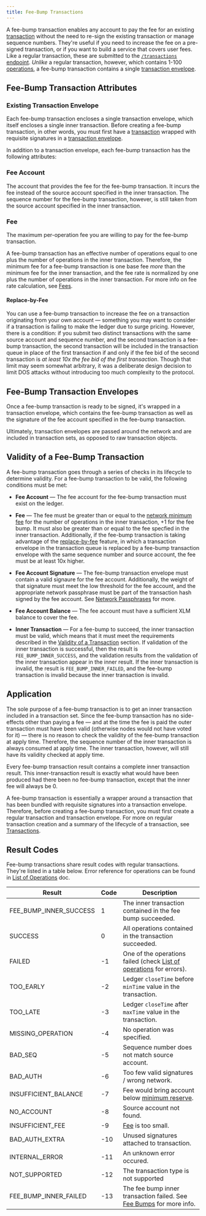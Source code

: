 ```yaml
---
title: Fee-Bump Transactions
---
```


A fee-bump transaction enables any account to pay the fee for an existing [transaction](./transactions.mdx) without the need to re-sign the existing transaction or manage sequence numbers. They're useful if you need to increase the fee on a pre-signed transaction, or if you want to build a service that covers user fees. Like a regular transaction, these are submitted to the [`/transactions` endpoint](https://developers.stellar.org/api/resources/transactions/). _Unlike_ a regular transaction, however, which contains 1-100 [operations](./operations.mdx), a fee-bump transaction contains a single [transaction envelope](./transactions.mdx/#transaction-envelopes).

## Fee-Bump Transaction Attributes

### Existing Transaction Envelope

Each fee-bump transaction encloses a single transaction envelope, which itself encloses a single inner transaction. Before creating a fee-bump transaction, in other words, you must first have a [transaction](./transactions.mdx) wrapped with requisite signatures in a [transaction envelope](./transactions.mdx/#transaction-envelopes).

In addition to a transaction envelope, each fee-bump transaction has the following attributes:

### Fee Account

The account that provides the fee for the fee-bump transaction. It incurs the fee instead of the source account specified in the inner transaction. The sequence number for the fee-bump transaction, however, is still taken from the source account specified in the inner transaction.

### Fee

The maximum per-operation fee you are willing to pay for the fee-bump transaction.

A fee-bump transaction has an effective number of operations equal to one plus the number of operations in the inner transaction. Therefore, the minimum fee for a fee-bump transaction is one base fee _more_ than the minimum fee for the inner transaction, and the fee rate is normalized by one plus the number of operations in the inner transaction. For more info on fee rate calculation, see [Fees](./fees.mdx).

#### Replace-by-Fee

You can use a fee-bump transaction to increase the fee on a transaction originating from your own account — something you may want to consider if a transaction is failing to make the ledger due to surge pricing. However, there is a condition: if you submit two distinct transactions with the same source account and sequence number, and the second transaction is a fee-bump transaction, the second transaction will be included in the transaction queue in place of the first transaction if and only if the fee bid of the second transaction is _at least 10x the fee bid of the first transaction_. Though that limit may seem somewhat arbitrary, it was a deliberate design decision to limit DOS attacks without introducing too much complexity to the protocol.

## Fee-Bump Transaction Envelopes

Once a fee-bump transaction is ready to be signed, it's wrapped in a transaction envelope, which contains the fee-bump transaction as well as the signature of the fee account specified in the fee-bump transaction.

Ultimately, transaction envelopes are passed around the network and are included in transaction sets, as opposed to raw transaction objects.

## Validity of a Fee-Bump Transaction

A fee-bump transaction goes through a series of checks in its lifecycle to determine validity. For a fee-bump transaction to be valid, the following conditions must be met:

- **Fee Account** — The fee account for the fee-bump transaction must exist on the ledger.

- **Fee** — The fee must be greater than or equal to the [network minimum fee](./fees.mdx) for the number of operations in the inner transaction, +1 for the fee bump. It must also be greater than or equal to the fee specfied in the inner transaction. Additionally, if the fee-bump transaction is taking advantage of the [replace-by-fee](#replace-by-fee) feature, in which a transaction envelope in the transaction queue is replaced by a fee-bump transaction envelope with the same sequence number and source account, the fee must be at least 10x higher.

- **Fee Account Signature** — The fee-bump transaction envelope must contain a valid signaure for the fee account. Additionally, the weight of that signature must meet the low threshold for the fee account, and the appropriate network passphrase must be part of the transaction hash signed by the fee account. See [Network Passphrases](./network-passphrase.mdx) for more.

- **Fee Account Balance** — The fee account must have a sufficient XLM balance to cover the fee.

- **Inner Transaction** — For a fee-bump to succeed, the inner transaction must be valid, which means that it must meet the requirements described in the [Validity of a Transaction](./transactions.mdx/#validity-of-a-transaction) section. If validation of the inner transaction is successful, then the result is `FEE_BUMP_INNER_SUCCESS`, and the validation results from the validation of the inner transaction appear in the inner result. If the inner transaction is invalid, the result is `FEE_BUMP_INNER_FAILED`, and the fee-bump transaction is invalid because the inner transaction is invalid.

## Application

The sole purpose of a fee-bump transaction is to get an inner transaction included in a transaction set. Since the fee-bump transaction has no side-effects other than paying a fee — and at the time the fee is paid the outer transaction must have been valid (otherwise nodes would not have voted for it) — there is no reason to check the validity of the fee-bump transaction at apply time. Therefore, the sequence number of the inner transaction is always consumed at apply time. The inner transaction, however, will still have its validity checked at apply time.

Every fee-bump transaction result contains a complete inner transaction result. This inner-transaction result is exactly what would have been produced had there been no fee-bump transaction, except that the inner fee will always be 0.

A fee-bump transaction is essentially a wrapper around a transaction that has been bundled with requisite signatures into a transaction envelope. Therefore, before creating a fee-bump transaction, you must first create a regular transaction and transaction envelope. For more on regular transaction creation and a summary of the lifecycle of a transaction, see [Transactions](./transactions.mdx).

## Result Codes

Fee-bump transactions share result codes with regular transactions. They're listed in a table below. Error reference for operations can be found in [List of Operations](../start/list-of-operations.mdx) doc.

| Result | Code | Description |
| --- | --- | --- |
| FEE_BUMP_INNER_SUCCESS | 1 | The inner transaction contained in the fee bump succeeded. |
| SUCCESS | 0 | All operations contained in the transaction succeeded. |
| FAILED | -1 | One of the operations failed (check [List of operations](../start/list-of-operations.mdx) for errors). |
| TOO_EARLY | -2 | Ledger `closeTime` before `minTime` value in the transaction. |
| TOO_LATE | -3 | Ledger `closeTime` after `maxTime` value in the transaction. |
| MISSING_OPERATION | -4 | No operation was specified. |
| BAD_SEQ | -5 | Sequence number does not match source account. |
| BAD_AUTH | -6 | Too few valid signatures / wrong network. |
| INSUFFICIENT_BALANCE | -7 | Fee would bring account below [minimum reserve](./minimum-balance.mdx). |
| NO_ACCOUNT | -8 | Source account not found. |
| INSUFFICIENT_FEE | -9 | [Fee](./fees.mdx) is too small. |
| BAD_AUTH_EXTRA | -10 | Unused signatures attached to transaction. |
| INTERNAL_ERROR | -11 | An unknown error occured. |
| NOT_SUPPORTED | -12 | The transaction type is not supported |
| FEE_BUMP_INNER_FAILED | -13 | The fee bump inner transaction failed. See [Fee Bumps](./fee-bumps.mdx) for more info. |

